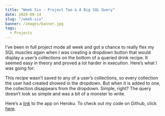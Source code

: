 ```yaml
---
title: "Week Six - Project Two & A Big SQL Query"
date: 2020-08-14
slug: "/week-six"
banner: /images/banner.jpg
tags:
  - Projects
---
```


I’ve been in full project mode all week and got a chance to really flex my SQL muscles again when I was creating a dropdown button that would display a user’s collections on the bottom of a queried drink recipe. It seemed easy in theory and proved a lot harder in execution. Here’s what I was going for:

This recipe wasn’t saved to any of a user’s collections, so every collection the user had created showed in the dropdown. But when it is added to one, the collection disappears from the dropdown. Simple, right? The query doesn’t look so simple and was a bit of a monster to write.

Here’s a [link](https://blooming-journey-07077.herokuapp.com/) to the app on Heroku. To check out my code on Github, click [here](https://github.com/charlotteresnick/Drink-Finder).
